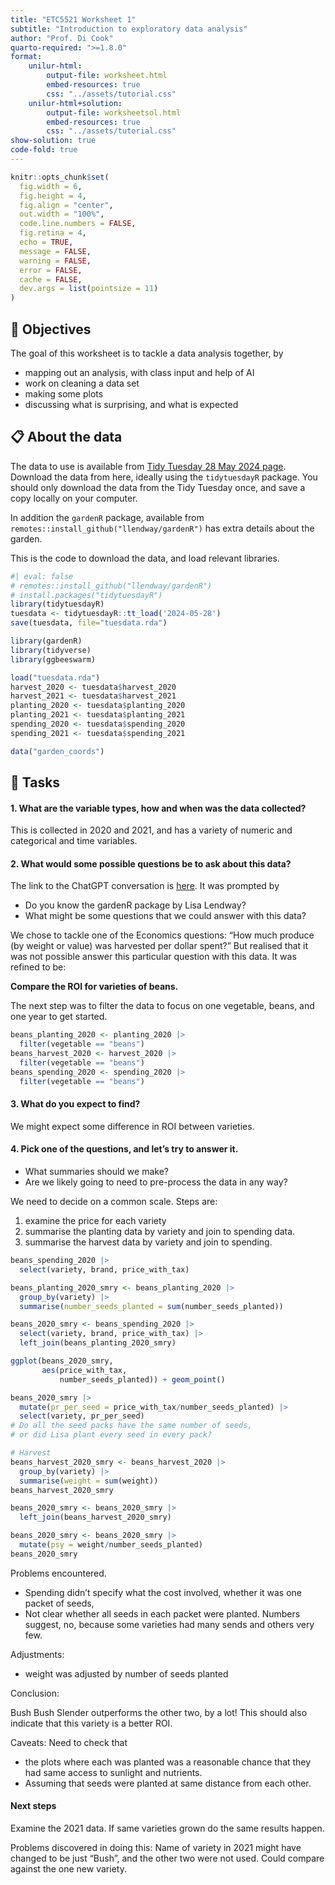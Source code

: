 ```yaml
---
title: "ETC5521 Worksheet 1"
subtitle: "Introduction to exploratory data analysis"
author: "Prof. Di Cook"
quarto-required: ">=1.8.0"
format:
    unilur-html:
        output-file: worksheet.html
        embed-resources: true
        css: "../assets/tutorial.css"
    unilur-html+solution:
        output-file: worksheetsol.html
        embed-resources: true
        css: "../assets/tutorial.css"
show-solution: true
code-fold: true
---
```


```r
knitr::opts_chunk$set(
  fig.width = 6,
  fig.height = 4,
  fig.align = "center",
  out.width = "100%",
  code.line.numbers = FALSE,
  fig.retina = 4,
  echo = TRUE,
  message = FALSE,
  warning = FALSE,
  error = FALSE,
  cache = FALSE,
  dev.args = list(pointsize = 11)
)
```

## 🎯 Objectives

The goal of this worksheet is to tackle a data analysis together, by

- mapping out an analysis, with class input and help of AI
- work on cleaning a data set
- making some plots
- discussing what is surprising, and what is expected

## 📋 About the data 

The data to use is available from [Tidy Tuesday 28 May 2024 page](https://github.com/rfordatascience/tidytuesday/blob/master/data/2024/2024-05-28/readme.md). Download the data from here, ideally using the `tidytuesdayR` package. You should only download the data from the Tidy Tuesday once, and save a copy locally on your computer. 

In addition the `gardenR` package, available from `remotes::install_github("llendway/gardenR")` has extra details about the garden. 

::: unilur-solution

This is the code to download the data, and load relevant libraries. 

```r
#| eval: false
# remotes::install_github("llendway/gardenR")
# install.packages("tidytuesdayR")
library(tidytuesdayR)
tuesdata <- tidytuesdayR::tt_load('2024-05-28')
save(tuesdata, file="tuesdata.rda")
```

```r
library(gardenR)
library(tidyverse)
library(ggbeeswarm)

load("tuesdata.rda")
harvest_2020 <- tuesdata$harvest_2020
harvest_2021 <- tuesdata$harvest_2021
planting_2020 <- tuesdata$planting_2020
planting_2021 <- tuesdata$planting_2021
spending_2020 <- tuesdata$spending_2020
spending_2021 <- tuesdata$spending_2021

data("garden_coords")
```

:::

## 🧩 Tasks 

#### 1. What are the variable types, how and when was the data collected?

::: unilur-solution
This is collected in 2020 and 2021, and has a variety of numeric and categorical and time variables.

:::

#### 2. What would some possible questions be to ask about this data?

::: unilur-solution

The link to the ChatGPT conversation is [here](https://chatgpt.com/share/688978a8-ca1c-8001-81b9-2d0604f2fd6d). It was prompted by 

- Do you know the gardenR package by Lisa Lendway?
- What might be some questions that we could answer with this data?

We chose to tackle one of the Economics questions: "How much produce (by weight or value) was harvested per dollar spent?"
But realised that it was not possible answer this particular question with this data. It was refined to be:

**Compare the ROI for varieties of beans.**

The next step was to filter the data to focus on one vegetable, beans, and one year to get started.

```r
beans_planting_2020 <- planting_2020 |>
  filter(vegetable == "beans")
beans_harvest_2020 <- harvest_2020 |>
  filter(vegetable == "beans")
beans_spending_2020 <- spending_2020 |>
  filter(vegetable == "beans")
```
:::

#### 3. What do you expect to find?

::: unilur-solution

We might expect some difference in ROI between varieties.

:::

#### 4. Pick one of the questions, and let's try to answer it. 

- What summaries should we make?
- Are we likely going to need to pre-process the data in any way?

::: unilur-solution

We need to decide on a common scale. Steps are: 

1. examine the price for each variety
2. summarise the planting data by variety and join to spending data.
3. summarise the harvest data by variety and join to spending.

```r
beans_spending_2020 |>
  select(variety, brand, price_with_tax)

beans_planting_2020_smry <- beans_planting_2020 |>
  group_by(variety) |>
  summarise(number_seeds_planted = sum(number_seeds_planted))

beans_2020_smry <- beans_spending_2020 |>
  select(variety, brand, price_with_tax) |>
  left_join(beans_planting_2020_smry)

ggplot(beans_2020_smry, 
       aes(price_with_tax, 
           number_seeds_planted)) + geom_point()

beans_2020_smry |> 
  mutate(pr_per_seed = price_with_tax/number_seeds_planted) |>
  select(variety, pr_per_seed)
# Do all the seed packs have the same number of seeds, 
# or did Lisa plant every seed in every pack?

# Harvest
beans_harvest_2020_smry <- beans_harvest_2020 |>
  group_by(variety) |>
  summarise(weight = sum(weight))
beans_harvest_2020_smry

beans_2020_smry <- beans_2020_smry |>
  left_join(beans_harvest_2020_smry)

beans_2020_smry <- beans_2020_smry |>
  mutate(psy = weight/number_seeds_planted)
beans_2020_smry
```

Problems encountered. 

- Spending didn't specify what the cost involved, whether it was one packet of seeds, 
- Not clear whether all seeds in each packet were planted. Numbers suggest, no, because some varieties had many sends and others very few.

Adjustments:

- weight was adjusted by number of seeds planted

Conclusion:

Bush Bush Slender outperforms the other two, by a lot! This should also indicate that this variety is a better ROI. 


Caveats: Need to check that 

- the plots where each was planted was a reasonable chance that they had same access to sunlight and nutrients.
- Assuming that seeds were planted at same distance from each other.

#### Next steps

Examine the 2021 data. If same varieties grown do the same results happen. 

Problems discovered in doing this: Name of variety in 2021 might have changed to be just "Bush", and the other two were not used. Could compare against the one new variety. 

:::
